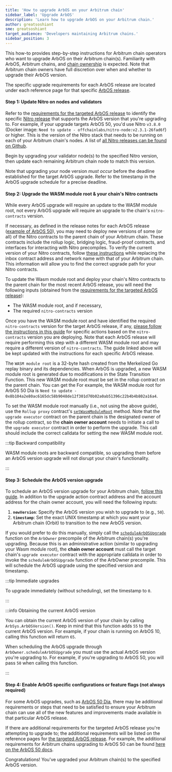 ```yaml
---
title: 'How to upgrade ArbOS on your Arbitrum chain'
sidebar_label: 'Upgrade ArbOS'
description: 'Learn how to upgrade ArbOS on your Arbitrum chain.'
author: greatsoshiant
sme: greatsoshiant
target_audience: 'Developers maintaining Arbitrum chains.'
sidebar_position: 3
---
```


This how-to provides step-by-step instructions for Arbitrum chain operators who want to upgrade ArbOS on their Arbitrum chain(s). Familiarity with ArbOS, Arbitrum chains, and [chain ownership](/launch-arbitrum-chain/04-maintain-your-chain/03-ownership-structure-access-control.mdx) is expected. Note that Arbitrum chain owners have full discretion over when and whether to upgrade their ArbOS version.

The specific upgrade requirements for each ArbOS release are located under each reference page for that specific [ArbOS release](/run-arbitrum-node/arbos-releases/01-overview.mdx#list-of-available-arbos-releases).

#### Step 1: Update Nitro on nodes and validators

Refer to the [requirements for the targeted ArbOS release](/run-arbitrum-node/arbos-releases/01-overview.mdx) to identify the specific [Nitro release](https://github.com/OffchainLabs/nitro/releases/) that supports the ArbOS version that you're upgrading to. For example, if your upgrade targets ArbOS 50, you'd use Nitro `v3.8.0` (Docker image: `Need to update - offchainlabs/nitro-node:v2.3.1-26fad6f`) or higher. This is the version of the Nitro stack that needs to be running on each of your Arbitrum chain's nodes. A list of [all Nitro releases can be found on Github](https://github.com/OffchainLabs/nitro/releases).

Begin by upgrading your validator node(s) to the specified Nitro version, then update each remaining Arbitrum chain node to match this version.

Note that upgrading your node version _must occur_ before the deadline established for the target ArbOS upgrade. Refer to the timestamp in the ArbOS upgrade schedule for a precise deadline.

#### Step 2: Upgrade the WASM module root & your chain's Nitro contracts

While every ArbOS upgrade will require an update to the WASM module root, not every ArbOS upgrade will require an upgrade to the chain's `nitro-contracts` version.

If necessary, as defined in the release notes for each ArbOS release ([example of ArbOS 50](/run-arbitrum-node/arbos-releases/arbos50.mdx)), you may need to deploy new versions of some (or all) of the Nitro contracts to the parent chain of your Arbitrum chain. These contracts include the rollup logic, bridging logic, fraud-proof contracts, and interfaces for interacting with Nitro precompiles. To verify the current version of your Nitro contracts, follow [these instructions](https://github.com/OffchainLabs/orbit-actions/blob/main/README.md#check-version-and-upgrade-path) while replacing the inbox contract address and network name with that of your Arbitrum chain. This information will allow you to find the correct upgrade path for your Nitro contracts.

To update the Wasm module root and deploy your chain's Nitro contracts to the parent chain for the most recent ArbOS release, you will need the following inputs (obtained from the [requirements for the targeted ArbOS release](/run-arbitrum-node/arbos-releases/01-overview.mdx)):

- The WASM module root, and if necessary,
- The required `nitro-contracts` version

Once you have the WASM module root and have identified the required `nitro-contracts` version for the target ArbOS release, if any, [please follow the instructions in this guide](https://github.com/OffchainLabs/orbit-actions?tab=readme-ov-file#nitro-contracts-upgrades) for specific actions based on the `nitro-contracts` version you are deploying. Note that each ArbOS release will require performing this step with a different WASM module root and may require a different version of `nitro-contracts`. The guide linked above will be kept updated with the instructions for each specific ArbOS release.

The `WASM module root` is a 32-byte hash created from the Merkelized Go replay binary and its dependencies. When ArbOS is upgraded, a new WASM module root is generated due to modifications in the State Transition Function. This new WASM module root must be set in the rollup contract on the parent chain. You can get the For example, the WASM module root for ArbOS 50 Dia is `Need to update - 0x8b104a2e80ac6165dc58b9048de12f301d70b02a0ab51396c22b4b4b802a16a4`.

To set the WASM module root manually (i.e., not using the above guide), use the `Rollup proxy` contract's [`setWasmModuleRoot`](https://github.com/OffchainLabs/nitro-contracts/blob/38a70a5e14f8b52478eb5db08e7551a82ced14fe/src/rollup/RollupAdminLogic.sol#L321) method. Note that the `upgrade executor` contract on the parent chain is the designated owner of the rollup contract, so the **chain owner account** needs to initiate a call to the `upgrade executor` contract in order to perform the upgrade. This call should include the correct calldata for setting the new WASM module root.

:::tip Backward compatibility

WASM module roots are backward compatible, so upgrading them before an ArbOS version upgrade will not disrupt your chain's functionality.

:::

#### Step 3: Schedule the ArbOS version upgrade

To schedule an ArbOS version upgrade for your Arbitrum chain, [follow this guide](https://github.com/OffchainLabs/orbit-actions/tree/main/scripts/foundry/arbos-upgrades/at-timestamp). In addition to the upgrade action contract address and the account address for the chain owner account, you will need the following inputs:

1. **`newVersion`**: Specify the ArbOS version you wish to upgrade to (e.g., `50`).
2. **`timestamp`**: Set the exact UNIX timestamp at which you want your Arbitrum chain (Orbit) to transition to the new ArbOS version.

If you would prefer to do this manually, simply call the [`scheduleArbOSUpgrade`](https://github.com/OffchainLabs/nitro-precompile-interfaces/blob/fe4121240ca1ee2cbf07d67d0e6c38015d94e704/ArbOwner.sol#L116) function on the `ArbOwner` precompile of the Arbitrum chain(s) you're upgrading. Because this is an administrative action (similar to upgrading your Wasm module root), the **chain owner account** must call the target chain's `upgrade executor` contract with the appropriate calldata in order to invoke the `scheduleArbOSUpgrade` function of the ArbOwner precompile. This will schedule the ArbOS upgrade using the specified version and timestamp.

:::tip Immediate upgrades

To upgrade immediately (without scheduling), set the timestamp to `0`.

:::

:::info Obtaining the current ArbOS version

You can obtain the current ArbOS version of your chain by calling `ArbSys.ArbOSVersion()`. Keep in mind that this function adds `55` to the current ArbOS version. For example, if your chain is running on ArbOS 10, calling this function will return `65`.

When scheduling the ArbOS upgrade through `ArbOwner.scheduleArbOSUpgrade` you must use the actual ArbOS version you're upgrading to. For example, if you're upgrading to ArbOS 50, you will pass `50` when calling this function.

:::

#### Step 4: Enable ArbOS specific configurations or feature flags (not always required)

For some ArbOS upgrades, such as [ArbOS 50 Dia](/run-arbitrum-node/arbos-releases/arbos50.mdx), there may be additional requirements or steps that need to be satisfied to ensure your Arbitrum chain can use all of the new features and improvements made available in that particular ArbOS release.

If there are additional requirements for the targeted ArbOS release you're attempting to upgrade to; the additional requirements will be listed on the reference pages for [the targeted ArbOS release](/run-arbitrum-node/arbos-releases/01-overview.mdx#list-of-available-arbos-releases). For example, the additional requirements for Arbitrum chains upgrading to ArbOS 50 can be found [here on the ArbOS 50 docs](/run-arbitrum-node/arbos-releases/arbos50.mdx).

Congratulations! You've upgraded your Arbitrum chain(s) to the specified ArbOS version.
